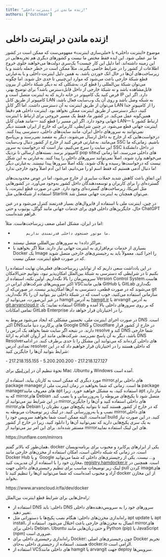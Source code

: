 ```yaml
---
title: "زنده ماندن در اینترنت داخلی!"
authors: ["dutchman"]
---
```


# زنده ماندن در اینترنت داخلی!

موضوع «اینترنت داخلی» یا «ملی‌سازی اینترنت» مفهومی‌ست که ممکن است در کشور ما نیز عملی شود. این ایده فقط مختص ما نیست و کشورهای دیگری هم تجربه‌هایی در این زمینه داشته‌اند. اما دلیل این کار چیست؟
یک‌سری دولت‌ها می‌خواهند جلوی خروج اطلاعات از کشور را در شرایط خاصی بگیرند، مثلاً ممکن است در خطر حمله باشند و یا زیرساخت‌های آن‌ها در حال اتک خوردن باشد. به همین دلیل اینترنت داخلی و یا به‌عبارتی قطع شبکۀ خارجی باعث می‌شود که موارد این‌چنینی تا حدی حل شوند. اما چگونه می‌توان شبکۀ بین‌المللی را قطع کرد، به‌شکلی که نه دیگر شبکۀ داخلی از بیرون قابل‌مشاهده باشد و نه شبکۀ خارجی از داخل قابل‌دسترس باشد؟
برای توضیح بهتر، فرض کنید یک کامپیوتر در خانه دارید که به اینترنت متصل است و IP دارد. اگر این کامپیوتر از طریق کابل LAN به شبکه وصل باشد و روی آن یک وب‌سایت فعال باشد، می‌توان از طریق اینترنت به آن دسترسی داشت. اما اگر کابل LAN را از کامپیوتر جدا کنید، دیگر دسترسی از طریق اینترنت ممکن نخواهد بود. اینترنت داخلی هم دقیقاً همین‌گونه عمل می‌کند.
در کشور ما، فقط یک مسیر خروجی برای ارتباط با اینترنت جهانی وجود دارد. اگر این مسیر را قطع کنند —مانند همان کابل LAN— ارتباط کشور با اینترنت جهانی قطع می‌شود. در چنین شرایطی، کاربرانی که خارج از ایران هستند دیگر نمی‌توانند به سرورهای داخل ایران، مانند سایت‌های داخلی، دسترسی پیدا کنند. درخواست‌هایی که از خارج به داخل ارسال می‌شوند، دیگر به مقصد نمی‌رسند و بی‌پاسخ می‌مانند. به‌عبارتی فرض کنید از خارج از کشور دنبال وب‌سایت SSC باشیم. زمانی‌که ما این سایت را سرچ می‌کنیم، نیاز است که درخواست به سرور SSC در داخل دانشکدهٔ کامپیوتر برسد. بسته‌های ارسالی تا نزدیک pop siteهای داخلی می‌رسند، اما زمانی که می‌خواهند وارد شوند، اصلاً نمی‌توانند سرورهای داخلی را پیدا کنند. به‌عبارتی به این شکل نیست که درخواست‌ها رسیده و بلاک شوند، بلکه اصلاً سرورها پیدا نیستند. به‌عبارتی دیگر ما دنبال آدمی هستیم که فقط اسم او را می‌دانیم، اما این آدم اصلاً وجود خارجی ندارد!

این اتفاق باعث کاهش شدید حملات سایبری از خارج می‌شود، اما در عوض محدودیت‌های گسترده‌ای را برای کاربران و توسعه‌دهندگان داخل کشور به‌وجود می‌آورد. در کشورهایی مثل آمریکا، زیرساخت‌های گسترده‌ای وجود دارد. حتی در صورت قطع اینترنت، با استفاده از شبکه‌هایی مثل Starlink می‌توان همچنان به اینترنت جهانی متصل شد.

در چین، اینترنت ملی با استفاده از فایروال‌های بسیار قدرتمند کنترل می‌شود و در عین حال، جایگزین‌های داخلی قوی برای خدمات جهانی مانند گوگل، یوتیوب و حتی ChatGPT فراهم شده‌است.

اما در ایران، مشکل اصلی ضعف زیرساخت‌هاست. مثلاً:
-           ما موتور جستجوی داخلی قدرتمندی نداریم.
- مراکز داده۱ به سرورهای بین‌المللی متصل نیستند.
- بسیاری از خدمات نرم‌افزاری به اینترنت جهانی نیاز دارند. مثلاً اگر بخواهید با Docker یک Image را اجرا کنید، معمولاً باید به رجیستری‌های خارجی متصل شوید که در صورت قطع اینترنت، ممکن نیست.

در این یادداشت سعی داریم که از توانایی زیرساخت‌های فعلی‌مان نهایت استفاده را بکنیم تا در شرایطی که دسترسی به شبکۀ بین‌الملل امکان‌پذیر نبود، بتوانیم حتی‌الامکان سرویس‌مان را بالا نگه‌داریم.
اولین نکته، استفاده از Version Control Systemهاست. اکثر سرویس‌های شرکت‌های ایرانی در VSCهایی مانند GitHub یا GitLab نگه‌داری می‌‌شوند که در صورت قطعی، دسترسی به آن‌ها امکان‌پذیر نیست. در صورتی‌که از git سازمانی استفاده می‌کنید، خوب است که در شبکۀ داخلی نیز بتوانید آن را بالا نگه‌دارید، در غیر این‌صورت، می‌توانید از hamgit به آدرس [hamgit.ir](https://hamgit.ir) یا arvangit به آدرس [git.arvancloud.ir](https://git.arvancloud.ir) استفاده نمایید؛ یک Gitlab که بر روی سرورهای داخلی بالا آمده و تمامی امکانات GitLab Enterprise را در اختیارتان قرار خواهد داد.

در صورت اجرای اینترنت ملی، نخستین مشکلی که ایجاد می‌شود مربوط به DNS است. اکثر DNSهای پرکاربرد دنیا مانند Google DNS و Cloudflare در خارج از کشور قرار دارند. در نتیجه اگر سایت شما بخواهد یک آدرس را resolve کند و DNS شما خارجی باشد، دیگر به آن پاسخ نمی‌رسد. شرکت‌هایی مانند ابر آروان اقدام به ارائهٔ DNS Resolverهای داخلی کرده‌اند که می‌توانند این مشکل را تا حدی برطرف کنند. در ادامه تعدادی آدرس resolver که داخلی هستند را در اختیارتان قرار خواهیم داد که در این شرایط بتوانید آن‌ها را جایگزین کنید:

<div dir={"ltr"}>
    - 217.218.155.155
    - 5.200.200.200
    - 217.218.127.127
</div>

نحوۀ تنظیم آن در
[این لینک](https://medium.com/@ajonesb/resolving-sudden-dns-issues-on-ubuntu-a-step-by-step-guide-1f9ab1c27a32)
برای Mac ،Ubuntu و Windows آمده است.

مورد دیگری که ممکن است به کارتان بیاید، استفاده از mirrorهای داخلی برای package managerها است. زمانی که شما بخواهید در زمان اینترنت ملی از package managerهای معروف مانند apt استفاده کنید، به مشکل خواهید خورد. زیرا apt نیاز دارد که به mirrorهای Debian متصل شود تا پکیج‌های مربوطه را به‌روز‌رسانی و یا نصب کند. در این شرایط نیز می‌توانید از mirrorهای داخلی استفاده کنید و آن‌ها را جایگزین mirrorهای Debian که در خارج از کشور هستند کنید تا بتوانید پکیج‌های مورد نظرتان را نصب و یا به‌روز‌رسانی کنید. در لینک زیر توضیحات مربوطه به mirrorهای  داخلی آمده‌است. البته ممکن است شما بخواهید سرویس خود را build کنید. در این صورت نیاز به یک سری پکیج‌هایی دارید که نمی‌توانید آن‌ها را دانلود کنید، زیرا در خارج از کشور مستقر شده‌اند. برای این امر نیز می‌توانید از mirrorهای این لینک استفاده نمایید.


<div style={{textAlign: "center", margin: "0 0", fontSize: "1.1em"}}>
    https://runflare.com/mirrors
</div>

همان‌طور که بالاتر گفتم، docker یکی از ابزارهای پرکابرد و محبوب برای برنامه‌نویسان است. در زمانی که شبکه داخلی است، امکان استفاده از مخزن‌های خارجی مانند Docker Hub و یا  Google و... نیست. یکی از رجیستری‌های داخلی که شما می‌توانید مخازن خود را با استفاده از آن مدیریت کنید،
[registry.hamdocker.ir](https://registry.hamdocker.ir) است. همچنین در لینک زیر توضیحات مناسب برای تنظیم رجیستری‌های داخلی جهت pull کردن imageهای آزاد و محبوب آمده‌است که شما می‌توانید آن‌ها را تنظیم کنید تا docker از این مخازن بخواند.
<div style={{textAlign: "center", margin: "0 0", fontSize: "1.1em"}}>
    https://www.arvancloud.ir/fa/dev/docker
</div>

راه‌حل‌هایی برای شرایط قطع اینترنت بین‌الملل:

- استفاده از DNS داخلی: باید DNS سرورهای خود را به سرویس‌دهنده‌های داخلی تغییر دهید.
- راه‌اندازی مخزن‌های داخلی: هنگام نصب پکیج‌ها با دستوراتی مثل apt update یا apt install، اتصال به مخزن‌های خارجی باعث اختلال می‌شود. استفاده از mirrorهای داخلی برای Debian، Ubuntu و حتی زبان‌هایی مانند Python (pip) یا JavaScript (npm) ضروری است.
- راه‌اندازی رجیستری داخلی برای Docker: چون رجیستری‌های اصلی Docker تحریم هستند، استفاده از رجیستری داخلی به‌جای docker.io الزامی است.
- استفاده از VCSهای داخلی مانند hamgit یا arvangit جهت deploy سرویس‌ها.
